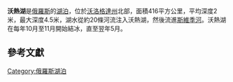 {{Infobox lake
 | lake_name = 沃熱湖<br/> Воже
 | image_lake = 
 | caption_lake = 
 | image_bathymetry = 
 | caption_bathymetry = 
 | location = [[沃洛格達州|沃洛格達州]]
 | coords = {{Coord|61|20|N|38|48|E|region:RU_type:waterbody|display=inline,title}}
 | type = 
 | inflow = [[Vozhega_River|Vozhega River]], [[Modlona_River|Modlona River]], [[Sovza_River|Sovza River]]
 | outflow = [[斯維季河|斯維季河]]
 | catchment = {{convert|6260|sqkm|sqmi}}<ref name="register">{{cite web|url=http://textual.ru/gvr/index.php?card=157261|title=Озеро Воже (Чарондское)|publisher=State Water Register of Russia|language=ru|accessdate=13 October 2011|archive-date=2012-09-07|archive-url=https://web.archive.org/web/20120907113859/http://textual.ru/gvr/index.php?card=157261|dead-url=no}}</ref>
 | basin_countries = {{RUS}}
 | length = 
 | width = 
 | area = {{convert|416|sqkm|sqmi}}<ref name="register"/>
 | depth = {{convert|2|m|ft}}
 | max-depth = {{convert|4.5|m|ft}}
 | volume = 
 | residence_time = 
 | shore = 
 | elevation = {{convert|120|m|ft|0|abbr=on}}
 | islands = 
 | cities = 
 | frozen = 10月/11月 - 5月
}}
'''沃熱湖'''是[[俄羅斯|俄羅斯]]的[[湖泊|湖泊]]，位於[[沃洛格達州|沃洛格達州]]北部，面積416平方公里，平均深度2米，最大深度4.5米，湖水從約20條河流注入沃熱湖，然後流進[[斯維季河|斯維季河]]。沃熱湖在每年10月至11月開始結冰，直至翌年5月。
==參考文獻==
{{reflist}}

[[Category:俄羅斯湖泊|Category:俄羅斯湖泊]]

{{Russia-geo-stub}}